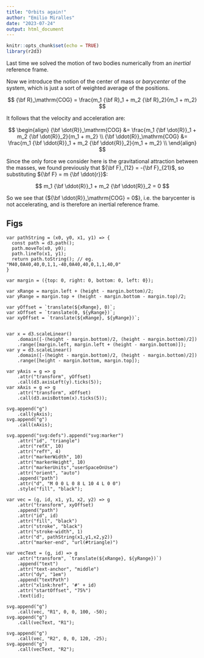 ```yaml
---
title: "Orbits again!"
author: "Emilio Miralles"
date: "2023-07-24"
output: html_document
---
```


```r
knitr::opts_chunk$set(echo = TRUE)
library(r2d3)
```

Last time we solved the motion of two bodies numerically from an *inertial* reference frame.

Now we introduce the notion of the center of mass or *barycenter* of the system, which is just a sort of weighted average of the positions.

$$
{\bf R}_\mathrm{COG} = \frac{m_1 {\bf R}_1 + m_2 {\bf R}_2}{m_1 + m_2}
$$

It follows that the velocity and acceleration are:

$$
\begin{align}
{\bf \dot{R}}_\mathrm{COG} &= \frac{m_1 {\bf \dot{R}}_1 + m_2 {\bf \dot{R}}_2}{m_1 + m_2} \\
{\bf \ddot{R}}_\mathrm{COG} &= \frac{m_1 {\bf \ddot{R}}_1 + m_2 {\bf \ddot{R}}_2}{m_1 + m_2} \\
\end{align}
$$

Since the only force we consider here is the gravitational attraction between the masses, we found previously that ${\bf F}_{12} = -{\bf F}_{21}$, so substituting ${\bf F} = m {\bf \ddot{r}}$:

$$
m_1 {\bf \ddot{R}}_1 + m_2 {\bf \ddot{R}}_2 = 0
$$

So we see that {${\bf \ddot{R}}_\mathrm{COG} = 0$}, i.e. the barycenter is not accelerating, and is therefore an inertial reference frame.

## Figs

```d3
var pathString = (x0, y0, x1, y1) => {
  const path = d3.path();
  path.moveTo(x0, y0);
  path.lineTo(x1, y1);
  return path.toString(); // eg. "M40,0A40,40,0,1,1,-40,0A40,40,0,1,1,40,0"
}

var margin = ({top: 0, right: 0, bottom: 0, left: 0});

var xRange = margin.left + (height - margin.bottom)/2;
var yRange = margin.top + (height - margin.bottom - margin.top)/2;

var yOffset = `translate(${xRange}, 0)`;
var xOffset = `translate(0, ${yRange})`;
var xyOffset = `translate(${xRange}, ${yRange})`;


var x = d3.scaleLinear()
    .domain([-(height - margin.bottom)/2, (height - margin.bottom)/2])
    .range([margin.left, margin.left + (height - margin.bottom)]);
var y = d3.scaleLinear()
    .domain([-(height - margin.bottom)/2, (height - margin.bottom)/2])
    .range([height - margin.bottom, margin.top]);

var yAxis = g => g
    .attr("transform", yOffset)
    .call(d3.axisLeft(y).ticks(5));
var xAxis = g => g
    .attr("transform", xOffset)
    .call(d3.axisBottom(x).ticks(5));

svg.append("g")
    .call(yAxis);
svg.append("g")
    .call(xAxis);

svg.append("svg:defs").append("svg:marker")
    .attr("id", "triangle")
    .attr("refX", 10)
    .attr("refY", 4)
    .attr("markerWidth", 10)
    .attr("markerHeight", 10)
    .attr("markerUnits","userSpaceOnUse")
    .attr("orient", "auto")
    .append("path")
    .attr("d", "M 0 0 L 0 8 L 10 4 L 0 0")
    .style("fill", "black");

var vec = (g, id, x1, y1, x2, y2) => g
    .attr("transform", xyOffset)
    .append("path")
    .attr("id", id)
    .attr("fill", "black")
    .attr("stroke", "black")
    .attr("stroke-width", 1)
    .attr("d", pathString(x1,y1,x2,y2))
    .attr("marker-end", "url(#triangle)")

var vecText = (g, id) => g
    .attr("transform", `translate(${xRange}, ${yRange})`)
    .append("text")
    .attr("text-anchor", "middle")
    .attr("dy", "1em")
    .append("textPath")
    .attr("xlink:href", '#' + id)
    .attr("startOffset", "75%")
    .text(id);

svg.append("g")
    .call(vec, "R1", 0, 0, 100, -50);
svg.append("g")
    .call(vecText, "R1");

svg.append("g")
    .call(vec, "R2", 0, 0, 120, -25);
svg.append("g")
    .call(vecText, "R2");
```
